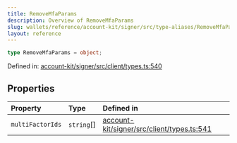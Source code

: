 ```yaml
---
title: RemoveMfaParams
description: Overview of RemoveMfaParams
slug: wallets/reference/account-kit/signer/src/type-aliases/RemoveMfaParams
layout: reference
---
```


```ts
type RemoveMfaParams = object;
```

Defined in: [account-kit/signer/src/client/types.ts:540](https://github.com/alchemyplatform/aa-sdk/blob/49e74eee8606f480b200b4612d00d950da8a8742/account-kit/signer/src/client/types.ts#L540)

## Properties

| Property                                   | Type        | Defined in                                                                                                                                                                        |
| :----------------------------------------- | :---------- | :-------------------------------------------------------------------------------------------------------------------------------------------------------------------------------- |
| <a id="multifactorids" /> `multiFactorIds` | `string`\[] | [account-kit/signer/src/client/types.ts:541](https://github.com/alchemyplatform/aa-sdk/blob/49e74eee8606f480b200b4612d00d950da8a8742/account-kit/signer/src/client/types.ts#L541) |
